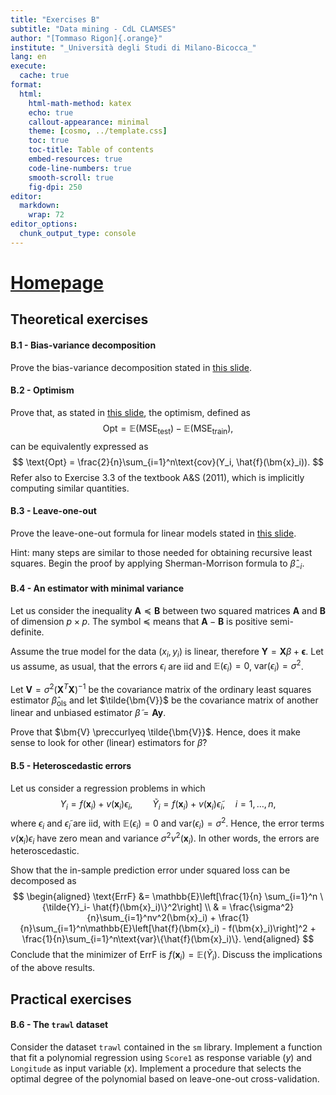 ```yaml
---
title: "Exercises B"
subtitle: "Data mining - CdL CLAMSES"
author: "[Tommaso Rigon]{.orange}"
institute: "_Università degli Studi di Milano-Bicocca_"
lang: en
execute:
  cache: true
format:
  html:
    html-math-method: katex
    echo: true
    callout-appearance: minimal
    theme: [cosmo, ../template.css]
    toc: true
    toc-title: Table of contents
    embed-resources: true
    code-line-numbers: true
    smooth-scroll: true
    fig-dpi: 250
editor: 
  markdown: 
    wrap: 72
editor_options: 
  chunk_output_type: console
---
```


# [Homepage](../index.html)


## Theoretical exercises

#### B.1 - Bias-variance decomposition

[Prove]{.orange} the bias-variance decomposition stated in [this slide](../slides/un_B.html#bias-variance-trade-off).

#### B.2 - Optimism

[Prove]{.orange} that, as stated in [this slide](../slides/un_B.html#optimism-ii), the optimism, defined as $$
    \text{Opt} = \mathbb{E}(\text{MSE}_\text{test}) - \mathbb{E}(\text{MSE}_\text{train}),
    $$
    can be equivalently expressed as $$
    \text{Opt} = \frac{2}{n}\sum_{i=1}^n\text{cov}(Y_i, \hat{f}(\bm{x}_i)).
    $$
Refer also to Exercise 3.3 of the textbook A&S (2011), which is implicitly computing similar quantities.

#### B.3 - Leave-one-out

[Prove]{.orange} the leave-one-out formula for linear models stated in [this slide](../slides/un_B.html#leave-one-out-cross-validation). 

[Hint]{.blue}: many steps are similar to those needed for obtaining [recursive least squares]{.blue}. Begin the proof by applying Sherman-Morrison formula to $\hat{\beta}_{-i}$. 

#### B.4 - An estimator with minimal variance

Let us consider the inequality $\bm{A} \preccurlyeq \bm{B}$ between two squared matrices $\bm{A}$ and $\bm{B}$ of dimension $p \times p$. The symbol $\preccurlyeq$ means that $\bm{A} - \bm{B}$ is positive semi-definite. 

Assume the [true model]{.blue} for the data $(x_i, y_i)$ is [linear]{.blue}, therefore $\bm{Y} = \bm{X}\beta + \bm{\epsilon}$. Let us assume, as usual, that the errors $\epsilon_i$ are iid and $\mathbb{E}(\epsilon_i) = 0$, $\text{var}(\epsilon_i) = \sigma^2$.  

Let $\bm{V} = \sigma^2 (\bm{X}^T\bm{X})^{-1}$ be the covariance matrix of the ordinary least squares estimator $\hat{\beta}_\text{ols}$ and let $\tilde{\bm{V}}$ be the covariance matrix of another [linear]{.blue} and [unbiased]{.orange} estimator $\tilde{\beta} = \bm{A}\bm{y}$.

[Prove]{.orange} that $\bm{V} \preccurlyeq \tilde{\bm{V}}$. Hence, does it make sense to look for other (linear) estimators for $\hat{\beta}$?

#### B.5 - Heteroscedastic errors

Let us consider a [regression]{.orange} problems in which $$
        Y_i = f(\bm{x}_i) + v(\bm{x}_i) \epsilon_i, \qquad \tilde{Y}_i = f(\bm{x}_i) + v(\bm{x}_i)\tilde{\epsilon}_i, \quad i=1,\dots,n,
      $$ where $\epsilon_i$ and $\tilde{\epsilon}_i$ are iid, with $\mathbb{E}(\epsilon_i)=0$ and
    $\text{var}(\epsilon_i)=\sigma^2$. Hence, the error terms $v(\bm{x}_i) \epsilon_i$ have zero mean and variance $\sigma^2v^2(\bm{x}_i)$. In other words, the errors are [heteroscedastic]{.blue}. 

[Show]{.orange} that the [in-sample prediction
    error]{.orange} under [squared loss]{.blue} can be decomposed as $$
    \begin{aligned}
    \text{ErrF} &= \mathbb{E}\left[\frac{1}{n} \sum_{i=1}^n \{\tilde{Y}_i- \hat{f}(\bm{x}_i)\}^2\right] \\
    & = \frac{\sigma^2}{n}\sum_{i=1}^nv^2(\bm{x}_i) + \frac{1}{n}\sum_{i=1}^n\mathbb{E}\left[\hat{f}(\bm{x}_i) - f(\bm{x}_i)\right]^2 + \frac{1}{n}\sum_{i=1}^n\text{var}\{\hat{f}(\bm{x}_i)\}.
    \end{aligned}
    $$
[Conclude]{.orange} that the minimizer of $\text{ErrF}$ is $f(\bm{x}_i) = \mathbb{E}(\tilde{Y}_i)$. [Discuss]{.blue} the implications of the above results.

## Practical exercises

#### B.6 - The `trawl` dataset

Consider the dataset `trawl` contained in the `sm` library. Implement a function that fit a [polynomial regression]{.blue} using `Score1` as response variable ($y$) and `Longitude` as input variable ($x$). Implement a procedure that selects the [optimal degree]{.orange} of the polynomial based on leave-one-out cross-validation. 
